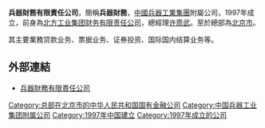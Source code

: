 {{Unreferenced|time=2021-08-16T08:01:14+00:00}}
'''兵器財務有限責任公司'''，簡稱'''兵器財務'''，[[中國兵器工業集團|中國兵器工業集團]]附屬公司，1997年成立，前身為[[北方工业集团财务有限责任公司|北方工业集团财务有限责任公司]]，總經理[[许质武|许质武]]。至於總部為[[北京市|北京市]]。

其主要業務贷款业务、票据业务、证券投资、国际国内结算业务等。

== 外部連結 ==
* [http://www.norfico.com.cn 兵器財務有限責任公司] {{Wayback|url=http://www.norfico.com.cn/ |date=20200222165437 }}

[[Category:总部在北京市的中华人民共和国国有金融公司|Category:总部在北京市的中华人民共和国国有金融公司]]
[[Category:中国兵器工业集团附属公司|Category:中国兵器工业集团附属公司]]
[[Category:1997年中国建立|Category:1997年中国建立]]
[[Category:1997年成立的公司|Category:1997年成立的公司]]